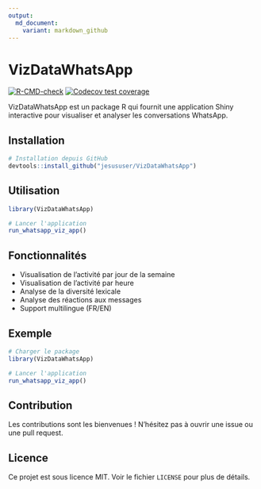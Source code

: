 ```yaml
---
output:
  md_document:
    variant: markdown_github
---
```


# VizDataWhatsApp

<!-- badges: start -->
[![R-CMD-check](https://github.com/jesususer/VizDataWhatsApp/workflows/R-CMD-check/badge.svg)](https://github.com/jesususer/VizDataWhatsApp/actions)
[![Codecov test coverage](https://codecov.io/gh/jesususer/VizDataWhatsApp/branch/main/graph/badge.svg)](https://codecov.io/gh/jesususer/VizDataWhatsApp?branch=main)
<!-- badges: end -->

VizDataWhatsApp est un package R qui fournit une application Shiny interactive pour visualiser et analyser les conversations WhatsApp.

## Installation

``` r
# Installation depuis GitHub
devtools::install_github("jesususer/VizDataWhatsApp")
```

## Utilisation

``` r
library(VizDataWhatsApp)

# Lancer l'application
run_whatsapp_viz_app()
```

## Fonctionnalités

- Visualisation de l'activité par jour de la semaine
- Visualisation de l'activité par heure
- Analyse de la diversité lexicale
- Analyse des réactions aux messages
- Support multilingue (FR/EN)

## Exemple

``` r
# Charger le package
library(VizDataWhatsApp)

# Lancer l'application
run_whatsapp_viz_app()
```

## Contribution

Les contributions sont les bienvenues ! N'hésitez pas à ouvrir une issue ou une pull request.

## Licence

Ce projet est sous licence MIT. Voir le fichier `LICENSE` pour plus de détails. 